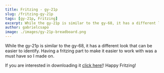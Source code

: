 ```yaml
---
title: Fritzing - gy-21p
slug: /fritzing-gy-21p
tags: [gy-21p, Fritzing]
excerpt: While the gy-21p is similar to the gy-68, it has a different look that can be easier to identify. Having a fritzing part to make it easier to work with was a must have so I made on.
author: gabrielcsapo
image: ./images/gy-21p-breadboard.png
---
```


While the gy-21p is similar to the gy-68, it has a different look that can be easier to identify. Having a fritzing part to make it easier to work with was a must have so I made on.

If you are interested in downloading it [click here!](../files/fritzing-parts/GY-21P.fzpz)! Happy Fritzing!
